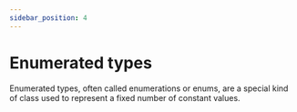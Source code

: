 ```yaml
---
sidebar_position: 4
---
```


# Enumerated types
Enumerated types, often called enumerations or enums, are a special kind of class used to represent a fixed number of constant values.